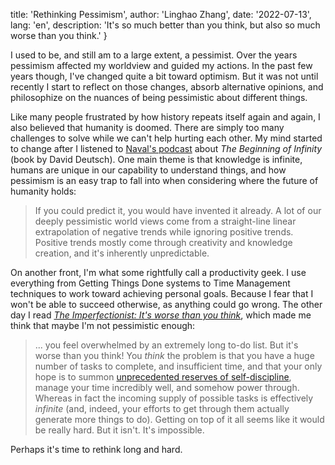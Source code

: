 
  title: 'Rethinking Pessimism',
  author: 'Linghao Zhang',
  date: '2022-07-13',
  lang: 'en',
  description: 'It\'s so much better than you think, but also so much worse than you think.'
}


<!-- content start here -->

I used to be, and still am to a large extent, a pessimist. Over the years pessimism affected my worldview and guided my actions. In the past few years though, I've changed quite a bit toward optimism. But it was not until recently I start to reflect on those changes, absorb alternative opinions, and philosophize on the nuances of being pessimistic about different things. 

Like many people frustrated by how history repeats itself again and again, I also believed that humanity is doomed. There are simply too many challenges to solve while we can't help hurting each other. My mind started to change after I listened to [Naval's podcast](https://nav.al/infinity) about *The Beginning of Infinity* (book by David Deutsch). One main theme is that knowledge is infinite, humans are unique in our capability to understand things, and how pessimism is an easy trap to fall into when considering where the future of humanity holds:

> If you could predict it, you would have invented it already. A lot of our deeply pessimistic world views come from a straight-line linear extrapolation of negative trends while ignoring positive trends. Positive trends mostly come through creativity and knowledge creation, and it's inherently unpredictable.

On another front, I'm what some rightfully call a productivity geek. I use everything from Getting Things Done systems to Time Management techniques to work toward achieving personal goals. Because I fear that I won't be able to succeed otherwise, as anything could go wrong. The other day I read *[The Imperfectionist: It's worse than you think](https://ckarchive.com/b/75u7h8hkk9g9e)*, which made me think that maybe I'm not pessimistic enough:

> ... you feel overwhelmed by an extremely long to-do list. But it's worse than you think! You _think_ the problem is that you have a huge number of tasks to complete, and insufficient time, and that your only hope is to summon [unprecedented reserves of self-discipline](https://twitter.com/thecaitdiaries/status/1323343599917015041), manage your time incredibly well, and somehow power through. Whereas in fact the incoming supply of possible tasks is effectively _infinite_ (and, indeed, your efforts to get through them actually generate more things to do). Getting on top of it all seems like it would be really hard. But it isn't. It's impossible.

Perhaps it's time to rethink long and hard.

